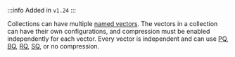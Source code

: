 :::info Added in `v1.24`
:::

Collections can have multiple [named vectors](/weaviate/config-refs/vectorization#named-vectors). The vectors in a collection can have their own configurations, and compression must be enabled independently for each vector. Every vector is independent and can use [PQ](/weaviate/configuration/compression/pq-compression), [BQ](/weaviate/configuration/compression/bq-compression), [RQ](/weaviate/configuration/compression/rq-compression), [SQ](/weaviate/configuration/compression/sq-compression), or no compression.
